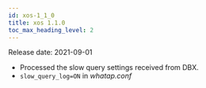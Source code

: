 ```yaml
---
id: xos-1_1_0
title: xos 1.1.0
toc_max_heading_level: 2
---
```


Release date: 2021-09-01

-   Processed the slow query settings received from DBX.
-   `slow_query_log=ON` in _whatap.conf_
